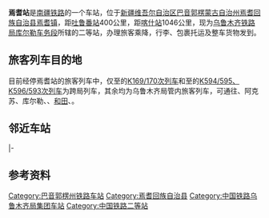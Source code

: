 {{Infobox China railway station
|车站名称 = 焉耆站
|图片 = 
|图片介绍 = 
|其他名称 = 
|车站拼音 = Yanqi
|英文名称 = Yanqi Railway Station
|车站代码 = 42977<ref>{{cite book|title=中华人民共和国铁路车站代码（GB/T 10302-2010）|publisher=中国标准出版社|year=2010|isbn=155066140495|ignore-isbn-error=true|pages=43}}</ref>
|电报码 = YSR
|拼音码 = YQI
|车站类型 = 客货运站
|技术性质 = 
|业务性质 = 
|始建时间 = 1979年
|开通运营 = 
|车站位置 = {{CHN}}[[新疆维吾尔自治区|新疆维吾尔自治区]][[巴音郭楞蒙古自治州|巴音郭楞蒙古自治州]][[焉耆回族自治县|焉耆回族自治县]][[焉耆镇|焉耆镇]]
|坐标 = {{coord|42.07615951344662|N|86.54633206213954|E|format=dms|display=inline,title}}
|归属 = [[乌鲁木齐铁路局|乌鲁木齐铁路局]][[库尔勒车务段|库尔勒车务段]]
|线路 = [[南疆铁路|南疆铁路]]、[[鱼焉铁路|鱼焉铁路]]
|车站等级 = [[二等站_(中国大陆)|二等站]]
|使用状态 = 使用中
|股道数目 = 7
|正线 = 
|到发线 = 
|其它线 = 
|月台数目 = 2
|侧式站台 = 1
|岛式站台 = 1
|站台面 = 
|网站 = 
|站线配置图 = 
}}
'''焉耆站'''是[[南疆铁路|南疆铁路]]的一个车站，位于[[新疆维吾尔自治区|新疆维吾尔自治区]][[巴音郭楞蒙古自治州|巴音郭楞蒙古自治州]][[焉耆回族自治县|焉耆回族自治县]][[焉耆镇|焉耆镇]]，距[[吐鲁番站|吐鲁番站]]400公里，距[[喀什站|喀什站]]1046公里，现为[[乌鲁木齐铁路局|乌鲁木齐铁路局]][[库尔勒车务段|库尔勒车务段]]所辖的二等站，办理旅客乘降，行李、包裹托运及整车货物发到。

==旅客列车目的地==
目前经停焉耆站的旅客列车中，仅{{站|喀什}}至{{站|西安}}的[[K169/170次列车|K169/170次列车]]和{{站|阿克苏}}至{{站|杭州}}的[[K594/595、K596/593次列车|K594/595、K596/593次列车]]为跨局列车，其余均为乌鲁木齐局管内旅客列车，可通往{{站|乌鲁木齐}}、阿克苏、库尔勒、{{站|喀什}}、[[和田站_(中国)|和田]]、{{站|和静}}。

==邻近车站==
{{start rail box|[[File:China_Railways.svg|16px]] [[中国铁路|中国铁路]]}}
{{s-inop|[[和硕站|和硕站]]|{{站|吐鲁番}}方向}}
{{s-line|[[南疆铁路|南疆铁路]]<br />← 41km 焉耆站 ?km →}}
{{s-inop|[[塔什店站|塔什店站]]<br />''<s>[[包尔海站|包尔海站]]</s>''（已撤销）|{{站|喀什}}方向}}
|-
{{s-inop|[[幸福滩站|幸福滩站]]|{{站|鱼儿沟}}方向}}
{{s-line|[[鱼焉铁路|鱼焉铁路]]<br />（南疆铁路鱼焉旧单线段）<br />← 13km 焉耆站{{0}}{{0}} {{0}}{{0}}{{0}}{{0}}}}
{{Terminus}}
{{end box}}

==参考资料==
{{reflist}}

{{南疆铁路}}
{{鱼焉铁路}}
{{DEFAULTSORT:Yanqi Railway Station}}
[[Category:巴音郭楞州铁路车站|Category:巴音郭楞州铁路车站]]
[[Category:焉耆回族自治县|Category:焉耆回族自治县]]
[[Category:中国铁路乌鲁木齐局集团车站|Category:中国铁路乌鲁木齐局集团车站]]
[[Category:中国铁路二等站|Category:中国铁路二等站]]